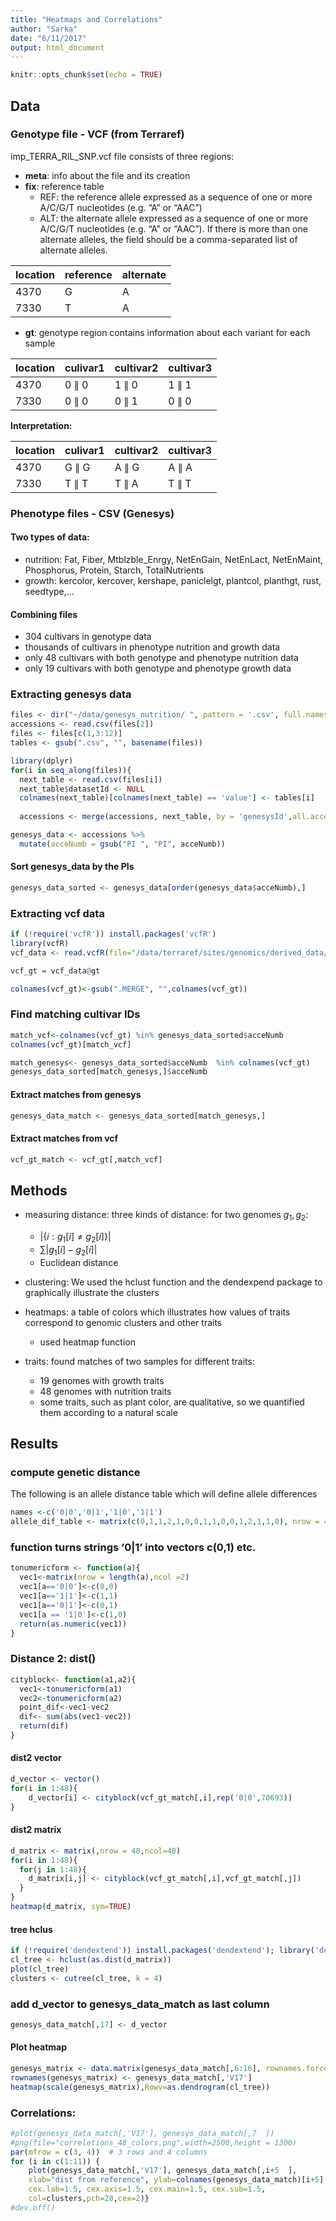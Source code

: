 ```yaml
---
title: "Heatmaps and Correlations"
author: "Sarka"
date: "6/11/2017"
output: html_document
---
```


```r
knitr::opts_chunk$set(echo = TRUE)
```

## **Data**

### Genotype file - VCF (from Terraref)

imp_TERRA_RIL_SNP.vcf file consists of three regions:

-  **meta**: info about the file and its creation
-  **fix**: reference table
    - REF:	the reference allele expressed as a sequence of one or more A/C/G/T nucleotides (e.g. "A" or "AAC")
    - ALT:	the alternate allele expressed as a sequence of one or more A/C/G/T nucleotides (e.g. "A" or "AAC"). If there is more than one alternate alleles, the field should be a comma-separated list of alternate alleles.

|location|  reference  | alternate  | 
|---|---|---|
|  4370  |  G  |  A |  
| 7330  | T  |  A |  

-  **gt**: genotype region contains information about each variant for each sample

|location|  culivar1  | cultivar2  | cultivar3 |
|---|---|---|---|
|  4370  |  0 $\|$ 0 | 1 $\|$ 0 | 1 $\|$ 1 |
| 7330  | 0 $\|$ 0 | 0 $\|$ 1 | 0 $\|$ 0 |


**Interpretation:**

|location|  culivar1  | cultivar2  | cultivar3 |
|---|---|---|---|
|  4370  |  G $\|$ G | A $\|$ G | A $\|$ A |
| 7330  | T $\|$ T | T $\|$ A | T $\|$ T |

### Phenotype files - CSV (Genesys)

#### Two types of data:

- nutrition: Fat, Fiber, Mtblzble_Enrgy, NetEnGain, NetEnLact, NetEnMaint, Phosphorus, Protein, Starch, TotalNutrients
- growth: kercolor, kercover, kershape, paniclelgt, plantcol, planthgt, rust, seedtype,...

#### Combining files

- 304 cultivars in genotype data
- thousands of cultivars in phenotype nutrition and growth data 
- only 48 cultivars with both genotype and phenotype nutrition data
- only 19 cultivars with both genotype and phenotype growth data

### Extracting genesys data 

```r
files <- dir("~/data/genesys_nutrition/ ", pattern = '.csv', full.names = TRUE)
accessions <- read.csv(files[2])
files <- files[c(1,3:12)]
tables <- gsub(".csv", "", basename(files))

library(dplyr)
for(i in seq_along(files)){
  next_table <- read.csv(files[i])
  next_table$datasetId <- NULL
  colnames(next_table)[colnames(next_table) == 'value'] <- tables[i]
  
  accessions <- merge(accessions, next_table, by = 'genesysId',all.accessions=TRUE)

genesys_data <- accessions %>%
  mutate(acceNumb = gsub("PI ", "PI", acceNumb))
```

#### Sort genesys_data by the PIs
```r
genesys_data_sorted <- genesys_data[order(genesys_data$acceNumb),]
```

### Extracting vcf data 
```r
if (!require('vcfR')) install.packages('vcfR')
library(vcfR)
vcf_data <- read.vcfR(file="/data/terraref/sites/genomics/derived_data/ril/gbs/imp_TERRA_RIL_SNP.vcf")

vcf_gt = vcf_data@gt

colnames(vcf_gt)<-gsub(".MERGE", "",colnames(vcf_gt))
```

###  Find matching cultivar IDs
```r
match_vcf<-colnames(vcf_gt) %in% genesys_data_sorted$acceNumb
colnames(vcf_gt)[match_vcf]

match_genesys<- genesys_data_sorted$acceNumb  %in% colnames(vcf_gt)
genesys_data_sorted[match_genesys,]$acceNumb
```

#### Extract matches from genesys
```r
genesys_data_match <- genesys_data_sorted[match_genesys,]
```

#### Extract matches from vcf
```r
vcf_gt_match <- vcf_gt[,match_vcf]
```

## **Methods**

- measuring distance: three kinds of distance: for two genomes $g_1,g_2$:
  - $|\{i: g_1[i]\neq g_2[i] \}|$
  - $\sum |g_1[i]-g_2[i]|$
  - Euclidean distance
- clustering: We used the hclust function and the dendexpend package to graphically illustrate the clusters

- heatmaps: a table of colors which illustrates how values of traits correspond to genomic clusters and other traits
  - used heatmap function
- traits: found matches of two samples for different traits:
  - 19 genomes with growth traits
  - 48 genomes with nutrition traits
  - some traits, such as plant color, are qualitative, so we quantified them according to a natural scale

## **Results**

### compute genetic distance

The following is an allele distance table which will define allele differences
```r
names <-c('0|0','0|1','1|0','1|1')
allele_dif_table <- matrix(c(0,1,1,2,1,0,0,1,1,0,0,1,2,1,1,0), nrow = 4,ncol = 4, dimnames = list(names, names))
```

### function turns strings '0|1'  into vectors c(0,1) etc.
```r
tonumericform <- function(a){
  vec1<-matrix(nrow = length(a),ncol =2)
  vec1[a=='0|0']<-c(0,0)
  vec1[a=='1|1']<-c(1,1)
  vec1[a=='0|1']<-c(0,1)
  vec1[a == '1|0']<-c(1,0)
  return(as.numeric(vec1)) 
} 
```

### Distance 2: dist()
```r
cityblock<- function(a1,a2){
  vec1<-tonumericform(a1)
  vec2<-tonumericform(a2)
  point_dif<-vec1-vec2
  dif<- sum(abs(vec1-vec2))
  return(dif)
}
```

#### dist2 vector
```r
d_vector <- vector()
for(i in 1:48){
    d_vector[i] <- cityblock(vcf_gt_match[,i],rep('0|0',70693))
}
```

#### dist2 matrix
```r
d_matrix <- matrix(,nrow = 48,ncol=48)
for(i in 1:48){
  for(j in 1:48){
    d_matrix[i,j] <- cityblock(vcf_gt_match[,i],vcf_gt_match[,j])
  }
}
heatmap(d_matrix, sym=TRUE)
```

#### tree hclus
```r
if (!require('dendextend')) install.packages('dendextend'); library('dendextend')
cl_tree <- hclust(as.dist(d_matrix))
plot(cl_tree)
clusters <- cutree(cl_tree, k = 4)
```

### add d_vector to genesys_data_match as last column 
```r
genesys_data_match[,17] <- d_vector
```
#### Plot heatmap
```r
genesys_matrix <- data.matrix(genesys_data_match[,6:16], rownames.force = NA)
rownames(genesys_matrix) <- genesys_data_match[,'V17']
heatmap(scale(genesys_matrix),Rowv=as.dendrogram(cl_tree))
```

### Correlations:
```r
#plot(genesys_data_match[,'V17'], genesys_data_match[,7  ])
#png(file="correletions_48_colors.png",width=2500,height = 1300)
par(mfrow = c(3, 4))  # 3 rows and 4 columns
for (i in c(1:11)) {
    plot(genesys_data_match[,'V17'], genesys_data_match[,i+5  ],
    xlab="dist from reference", ylab=colnames(genesys_data_match)[i+5],
    cex.lab=1.5, cex.axis=1.5, cex.main=1.5, cex.sub=1.5,
    col=clusters,pch=20,cex=2)}
#dev.off()
  ```

